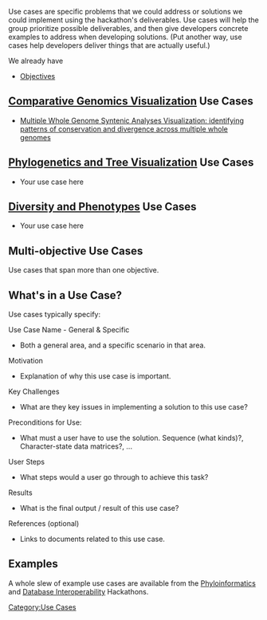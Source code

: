 Use cases are specific problems that we could address or solutions we could implement using the hackathon's deliverables. Use cases will help the group prioritize possible deliverables, and then give developers concrete examples to address when developing solutions.  (Put another way, use cases help developers deliver things that are actually useful.)

We already have
* [[Objectives]]

== [[Comparative Genomics Visualization]] Use Cases ==

* [[Multiple Whole Genome Syntenic Analyses Visualization:  identifying patterns of conservation and divergence across multiple whole genomes]]

== [[Phylogenetics and Tree Visualization]] Use Cases ==

* Your use case here

== [[Diversity and Phenotypes]] Use Cases == 

* Your use case here

== Multi-objective Use Cases ==

Use cases that span more than one objective.

== What's in a Use Case? ==

Use cases typically specify:
; Use Case Name - General & Specific
* Both a general area, and a specific scenario in that area.
; Motivation
* Explanation of why this use case is important.
; Key Challenges
* What are they key issues in implementing a solution to this use case?
; Preconditions for Use:
* What must a user have to use the solution.  Sequence (what kinds)?, Character-state data matrices?, ...
; User Steps
* What steps would a user go through to achieve this task?
; Results
* What is the final output / result of this use case?
; References (optional)
* Links to documents related to this use case.

== Examples ==

A whole slew of example use cases are available from the [http://hackathon.nescent.org/UseCases Phyloinformatics] and [https://www.nescent.org/wg_evoinfo/Database_Interop_Hackathon/Use_Cases#Use_Cases Database Interoperability] Hackathons.

[[Category:Use Cases]]